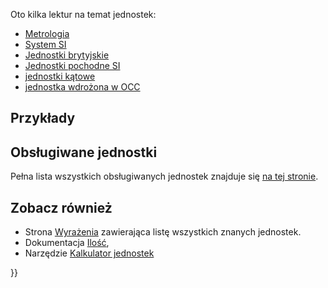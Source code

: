 <languages/>
{{TOCright}}

Oto kilka lektur na temat jednostek:
*[http://en.wikipedia.org/wiki/Metrology Metrologia]
*[http://en.wikipedia.org/wiki/International_System_of_Units System SI]
*[http://en.wikipedia.org/wiki/Imperial_units Jednostki brytyjskie]
*[http://en.wikipedia.org/wiki/SI_derived_unit Jednostki pochodne SI]
*[http://en.wikipedia.org/wiki/Degree_%28angle%29 jednostki kątowe]
*[https://github.com/3drepo/occt/blob/master/src/UnitsAPI/Units.dat jednostka wdrożona w OCC]

==Przykłady==

{{Code|code=
# -- some examples of the FreeCAD unit translation system --
# make a shortcut for the examples
pq = FreeCAD.Units.parseQuantity

# 10 meters in internal numbers
pq('10 m')

# doing math
pq('3/8 in')

# combined stuff
pq('100 km/h')

# transfer to other units
pq('100 km/h')/tu('m/s')

# derived units (Ohm)
pq('m^2*kg*s^-3*A^-2')

# or
pq('(m^2*kg)/(A^2*s^3)')

# angles 
pq('2*pi rad') # full circle

# as gon
pq('2*pi rad') / tu('gon')

# more imperial
tu('1ft (3+7/16)in')

# or 
pq('1\' (3+7/16)"') # the ' we have to escape because of python

# trigonometry
pq('sin(pi)')

# Using translated units as parameters, this command will create a 50.8mm x 20mm x 10mm box
b = Part.makeBox(pq('2in'), pq('2m')/100, 10)
}}

==Obsługiwane jednostki==

Pełna lista wszystkich obsługiwanych jednostek znajduje się  [[Expressions/pl#Units|na tej stronie]].

==Zobacz również==

* Strona [[Expressions/pl#Jednostki|Wyrażenia]] zawierająca listę wszystkich znanych jednostek.
* Dokumentacja [[Quantity/pl|Ilość]],
* Narzędzie [[Std_UnitsCalculator/pl|Kalkulator jednostek]]


{{Powerdocnavi{{#translation:}}}}